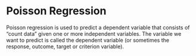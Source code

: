 # Poisson Regression

Poisson regression is used to predict a dependent variable that consists of "count data" given one or more independent variables. The variable we want to predict is called the dependent variable (or sometimes the response, outcome, target or criterion variable).